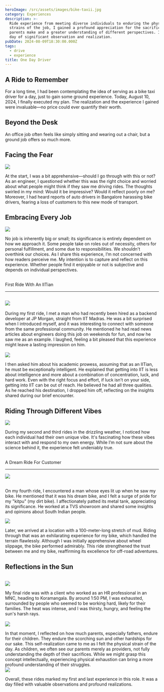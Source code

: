 ```yaml
---
heroImage: /src/assets/images/bike-taxii.jpg
category: Experiences
description: >-
  Ride experience from meeting diverse individuals to enduring the physical
  strains of the job, I gained a profound appreciation for the sacrifices
  parents make and a greater understanding of different perspectives. It was a
  day of significant observation and realization.
pubDate: 2024-08-09T18:30:00.000Z
tags:
  - drive
  - experience
title: One Day Driver
---
```


## A Ride to Remember

For a long time, I had been contemplating the idea of serving as a bike taxi driver for a day, just to gain some ground experience. Today, August 10, 2024, I finally executed my plan. The realization and the experience I gained were invaluable—no price could ever quantify their worth.

## Beyond the Desk

An office job often feels like simply sitting and wearing out a chair, but a ground job offers so much more.

## Facing the Fear

![](../../assets/images/facing-fear.png)

At the start, I was a bit apprehensive—should I go through with this or not? As an engineer, I questioned whether this was the right choice and worried about what people might think if they saw me driving rides. The thoughts swirled in my mind: Would it be impressive? Would it reflect poorly on me? Moreover, I had heard reports of auto drivers in Bangalore harassing bike drivers, fearing a loss of customers to this new mode of transport.

## Embracing Every Job

![](../../assets/images/embrace-every-job.png)

No job is inherently big or small; its significance is entirely dependent on how we approach it. Some people take on roles out of necessity, others for personal fulfillment, and some due to responsibilities. We shouldn't overthink our choices. As I share this experience, I’m not concerned with how readers perceive me. My intention is to capture and reflect on this experience. Whether people find it enjoyable or not is subjective and depends on individual perspectives.

\
First Ride With An IITian

---

## ![](../../assets/images/intelligent-man.png)

During my first ride, I met a man who had recently been hired as a backend developer at JP Morgan, straight from IIT Madras. He was a bit surprised when I introduced myself, and it was interesting to connect with someone from the same professional community. He mentioned he had read news articles about engineers doing this job on weekends for fun, and now he saw me as an example. I laughed, feeling a bit pleased that this experience might leave a lasting impression on him.\
\
![](../../assets/images/lucky.jpeg)

I then asked him about his academic prowess, assuming that as an IITian, he must be exceptionally intelligent. He explained that getting into IIT is less about intelligence and more about a combination of concentration, luck, and hard work. Even with the right focus and effort, if luck isn’t on your side, getting into IIT can be out of reach. He believed he had all three qualities. As he reached his destination, I dropped him off, reflecting on the insights shared during our brief encounter.

## Riding Through Different Vibes

![](../../assets/images/vibes.jpg)

During my second and third rides in the drizzling weather, I noticed how each individual had their own unique vibe. It's fascinating how these vibes interact with and respond to my own energy. While I’m not sure about the science behind it, the experience felt undeniably true.

\
A Dream Ride For Customer

---

![](../../assets/images/xpulse.jpeg)

\
On my fourth ride, I encountered a man whose eyes lit up when he saw my bike. He mentioned that it was his dream bike, and I felt a surge of pride for my "kitpu" (my dirt bike). I affectionately patted its metal tank, appreciating its significance. He worked at a TVS showroom and shared some insights and opinions about South Indian people.

![](../../assets/images/mud-drive.jpeg)

Later, we arrived at a location with a 100-meter-long stretch of mud. Riding through that was an exhilarating experience for my bike, which handled the terrain flawlessly. Although I was initially apprehensive about wheel slippage, the bike performed admirably. This ride strengthened the trust between me and my bike, reaffirming its excellence for off-road adventures.

## Reflections in the Sun

\
![](../../assets/images/heating-sun.jpg)

My final ride was with a client who worked as an HR professional in an MNC, heading to Koramangala. By around 1:50 PM, I was exhausted, surrounded by people who seemed to be working hard, likely for their families. The heat was intense, and I was thirsty, hungry, and feeling the sun's harsh rays.\
\
![](../../assets/images/father-hardwork.jpeg)

In that moment, I reflected on how much parents, especially fathers, endure for their children. They endure the scorching sun and other hardships for our sake. This self-realization came to me as I felt the physical strain of the day. As children, we often see our parents merely as providers, not fully understanding the depth of their sacrifices. While we might grasp this concept intellectually, experiencing physical exhaustion can bring a more profound understanding of their struggles.
\
![](../../assets/images/final-conclursion.jpeg)

Overall, these rides marked my first and last experience in this role. It was a day filled with valuable observations and profound realizations.
